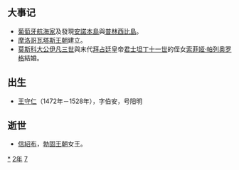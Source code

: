 {{yearTOC|1472|明'''[[成化|成化]]八年'''；越南'''[[洪德|洪德]]三年'''；日本'''[[文明_(後土御門天皇)|文明]]四年'''}}
== 大事记 ==
*[[葡萄牙|葡萄牙]][[航海家|航海家]]{{Link-en|若奧·聖塔倫|João de Santarém}}及{{Link-en|佩羅·艾斯科巴|Pêro Escobar}}發現[[安諾本島|安諾本島]]與[[普林西比島|普林西比島]]。
*[[摩洛哥|摩洛哥]][[瓦塔斯王朝|瓦塔斯王朝]]建立。
*[[莫斯科大公|莫斯科大公]][[伊凡三世|伊凡三世]]與末代[[拜占廷|拜占廷]]皇帝[[君士坦丁十一世|君士坦丁十一世]]的侄女[[索菲娅·帕列奥罗格|索菲娅·帕列奥罗格]]結婚。

== 出生 ==
*[[王守仁|王守仁]]（1472年－1528年），字伯安，号阳明

== 逝世 ==
{{Wikisource year mention}}
*[[信紹布|信紹布]]，[[勃固王朝|勃固王朝]]女王。

[[Category:1472年|*]]
[[Category:1470年代|2年]]
[[Category:15世纪各年|7]]